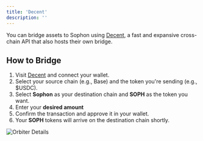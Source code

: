 ```yaml
---
title: 'Decent'
description: ''
---
```


You can bridge assets to Sophon using [Decent](https://decent.xyz/), a fast and expansive cross-chain API that also hosts their own bridge.

## How to Bridge

1. Visit [Decent](https://app.decent.xyz/decent) and connect your wallet.
2. Select your source chain (e.g., Base) and the token you're sending (e.g., $USDC).
3. Select **Sophon** as your destination chain and **SOPH** as the token you want.
4. Enter your **desired amount**
5. Confirm the transaction and approve it in your wallet.
7. Your **SOPH** tokens will arrive on the destination chain shortly.

![Orbiter Details](/images/bridging/decent-bridging.png)